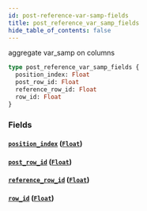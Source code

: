 ```yaml
---
id: post-reference-var-samp-fields
title: post_reference_var_samp_fields
hide_table_of_contents: false
---
```


aggregate var_samp on columns

```graphql
type post_reference_var_samp_fields {
  position_index: Float
  post_row_id: Float
  reference_row_id: Float
  row_id: Float
}
```

### Fields

#### [`position_index`](#) ([`Float`](/07-graphql/scalars/float))

#### [`post_row_id`](#) ([`Float`](/07-graphql/scalars/float))

#### [`reference_row_id`](#) ([`Float`](/07-graphql/scalars/float))

#### [`row_id`](#) ([`Float`](/07-graphql/scalars/float))
